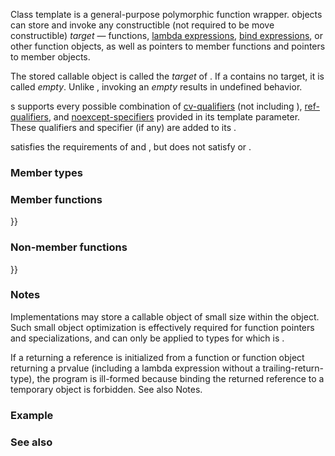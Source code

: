 {{cpp/title|move_only_function}}
{{cpp/utility/functional/move_only_function/navbar}}
{{dcl begin}}
{{dcl header|functional}}
{{dcl|num=1|since=c++23|
template&lt; class... &gt;
class move_only_function; // not defined
}}
{{dcl|num=2|since=c++23|
template&lt; class R, class... Args &gt;
class move_only_function&lt;R(Args...)&gt;;
template&lt; class R, class... Args &gt;
class move_only_function&lt;R(Args...) noexcept&gt;;
template&lt; class R, class... Args &gt;
class move_only_function&lt;R(Args...) &amp;&gt;;
template&lt; class R, class... Args &gt;
class move_only_function&lt;R(Args...) &amp; noexcept&gt;;
template&lt; class R, class... Args &gt;
class move_only_function&lt;R(Args...) &amp;&amp;&gt;;
template&lt; class R, class... Args &gt;
class move_only_function&lt;R(Args...) &amp;&amp; noexcept&gt;;
template&lt; class R, class... Args &gt;
class move_only_function&lt;R(Args...) const&gt;;
template&lt; class R, class... Args &gt;
class move_only_function&lt;R(Args...) const noexcept&gt;;
template&lt; class R, class... Args &gt;
class move_only_function&lt;R(Args...) const &amp;&gt;;
template&lt; class R, class... Args &gt;
class move_only_function&lt;R(Args...) const &amp; noexcept&gt;;
template&lt; class R, class... Args &gt;
class move_only_function&lt;R(Args...) const &amp;&amp;&gt;;
template&lt; class R, class... Args &gt;
class move_only_function&lt;R(Args...) const &amp;&amp; noexcept&gt;;
}}
{{dcl end}}

Class template {{tt|std::move_only_function}} is a general-purpose polymorphic function wrapper. {{tt|std::move_only_function}} objects can store and invoke any constructible (not required to be move constructible) {{named req|Callable}} ''target'' — functions, [[cpp/language/lambda|lambda expressions]], [[cpp/utility/functional/bind|bind expressions]], or other function objects, as well as pointers to member functions and pointers to member objects.

The stored callable object is called the ''target'' of {{tt|std::move_only_function}}. If a {{tt|std::move_only_function}} contains no target, it is called ''empty''. Unlike {{lc|std::function}}, invoking an ''empty'' {{tt|std::move_only_function}} results in undefined behavior.

{{tt|std::move_only_function}}s supports every possible combination of [[cpp/language/member functions#Member functions with cv-qualifiers|cv-qualifiers]] (not including {{c/core|volatile}}), [[cpp/language/member functions#Member functions with ref-qualifier|ref-qualifiers]], and [[cpp/language/noexcept spec|noexcept-specifiers]] provided in its template parameter. These qualifiers and specifier (if any) are added to its {{rlt|operator()}}.

{{tt|std::move_only_function}} satisfies the requirements of {{named req|MoveConstructible}} and {{named req|MoveAssignable}}, but does not satisfy {{named req|CopyConstructible}} or {{named req|CopyAssignable}}.

===Member types===
{{dsc begin}}
{{dsc hitem|Type|Definition}}
{{dsc|{{tt|result_type}}|{{tt|R}}}}
{{dsc end}}

===Member functions===
{{dsc begin}}
{{dsc inc|cpp/utility/functional/move_only_function/dsc constructor}}
{{dsc inc|cpp/utility/functional/move_only_function/dsc destructor}}
{{dsc inc|cpp/utility/functional/move_only_function/dsc operator{{=}}}}
{{dsc inc|cpp/utility/functional/move_only_function/dsc swap}}
{{dsc inc|cpp/utility/functional/move_only_function/dsc operator_bool}}
{{dsc inc|cpp/utility/functional/move_only_function/dsc operator()}}
{{dsc end}}

===Non-member functions===
{{dsc begin}}
{{dsc inc|cpp/utility/functional/move_only_function/dsc swap2}}
{{dsc inc|cpp/utility/functional/move_only_function/dsc operator{{==}}}}
{{dsc end}}

===Notes===
Implementations may store a callable object of small size within the {{tt|std::move_only_function}} object. Such small object optimization is effectively required for function pointers and {{lc|std::reference_wrapper}} specializations, and can only be applied to types {{tt|T}} for which {{c|std::is_nothrow_move_constructible_v&lt;T&gt;}} is {{c|true}}.

If a {{tt|std::move_only_function}} returning a reference is initialized from a function or function object returning a prvalue (including a lambda expression without a trailing-return-type), the program is ill-formed because binding the returned reference to a temporary object is forbidden. See also {{rlpt|function#Notes|std::function}} Notes.

{{feature test macro|__cpp_lib_move_only_function|std=C++23|value=202110L|{{tt|std::move_only_function}}}}

===Example===
{{example
|code=
#include &lt;functional&gt;
#include &lt;future&gt;
#include &lt;iostream&gt;

int main()
{
    std::packaged_task&lt;double()&gt; packaged_task([](){ return 3.14159; });

    std::future&lt;double&gt; future = packaged_task.get_future();

    auto lambda = [task = std::move(packaged_task)]() mutable { task(); };

//  std::function&lt;void()&gt; function = std::move(lambda); // Error
    std::move_only_function&lt;void()&gt; function = std::move(lambda); // OK

    function();

    std::cout &lt;&lt; future.get();
}
|output=
3.14159
}}

===See also===
{{dsc begin}}
{{dsc inc|cpp/utility/functional/dsc function}}
{{dsc inc|cpp/utility/functional/dsc function_ref}}
{{dsc inc|cpp/utility/functional/dsc copyable_function}}
{{dsc end}}

{{langlinks|de|es|fr|it|ja|pt|ru|zh}}